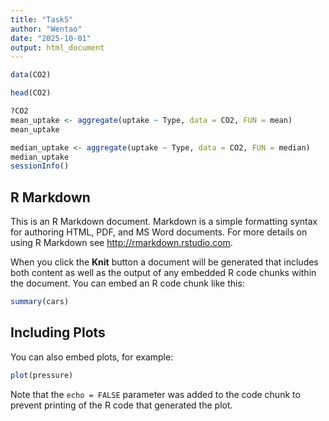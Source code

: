 ```yaml
---
title: "Task5"
author: "Wentao"
date: "2025-10-01"
output: html_document
---
```


```r

data(CO2)

head(CO2)

?CO2
mean_uptake <- aggregate(uptake ~ Type, data = CO2, FUN = mean)
mean_uptake

median_uptake <- aggregate(uptake ~ Type, data = CO2, FUN = median)
median_uptake
sessionInfo()

```

## R Markdown

This is an R Markdown document. Markdown is a simple formatting syntax for authoring HTML, PDF, and MS Word documents. For more details on using R Markdown see <http://rmarkdown.rstudio.com>.

When you click the **Knit** button a document will be generated that includes both content as well as the output of any embedded R code chunks within the document. You can embed an R code chunk like this:

```r
summary(cars)
```

## Including Plots

You can also embed plots, for example:

```r
plot(pressure)
```

Note that the `echo = FALSE` parameter was added to the code chunk to prevent printing of the R code that generated the plot.
